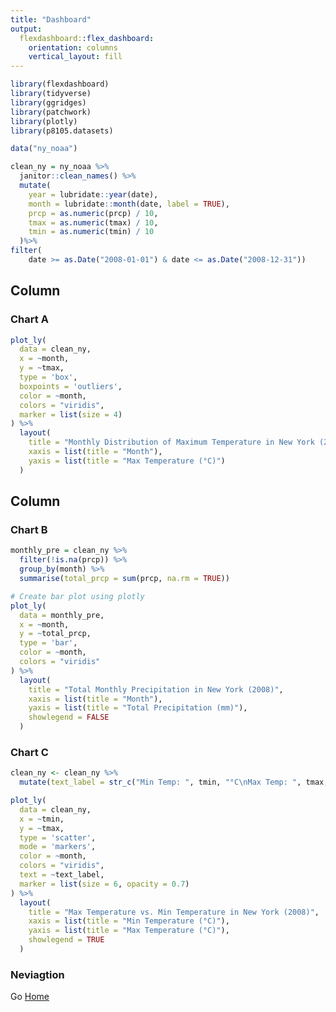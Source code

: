 ```yaml
---
title: "Dashboard"
output: 
  flexdashboard::flex_dashboard:
    orientation: columns
    vertical_layout: fill
---
```


```r
library(flexdashboard)
library(tidyverse)
library(ggridges)
library(patchwork)
library(plotly)
library(p8105.datasets)
```

```r
data("ny_noaa")

clean_ny = ny_noaa %>% 
  janitor::clean_names() %>% 
  mutate(
    year = lubridate::year(date),
    month = lubridate::month(date, label = TRUE),
    prcp = as.numeric(prcp) / 10, 
    tmax = as.numeric(tmax) / 10,
    tmin = as.numeric(tmin) / 10
  )%>% 
filter(
    date >= as.Date("2008-01-01") & date <= as.Date("2008-12-31"))
```
Column {data-width=550}
-----------------------------------------------------------------------

### Chart A
```r
plot_ly(
  data = clean_ny,
  x = ~month,
  y = ~tmax,
  type = 'box',
  boxpoints = 'outliers',
  color = ~month, 
  colors = "viridis",
  marker = list(size = 4)
) %>%
  layout(
    title = "Monthly Distribution of Maximum Temperature in New York (2008)",
    xaxis = list(title = "Month"),
    yaxis = list(title = "Max Temperature (°C)")
  )

```
Column {data-width=450}
-----------------------------------------------------------------------

### Chart B
```r
monthly_pre = clean_ny %>% 
  filter(!is.na(prcp)) %>% 
  group_by(month) %>% 
  summarise(total_prcp = sum(prcp, na.rm = TRUE))

# Create bar plot using plotly
plot_ly(
  data = monthly_pre,
  x = ~month,
  y = ~total_prcp,
  type = 'bar',
  color = ~month,
  colors = "viridis"
) %>%
  layout(
    title = "Total Monthly Precipitation in New York (2008)",
    xaxis = list(title = "Month"),
    yaxis = list(title = "Total Precipitation (mm)"),
    showlegend = FALSE
  )
```
### Chart C
```r
clean_ny <- clean_ny %>%
  mutate(text_label = str_c("Min Temp: ", tmin, "°C\nMax Temp: ", tmax, "°C"))

plot_ly(
  data = clean_ny,
  x = ~tmin,
  y = ~tmax,
  type = 'scatter',
  mode = 'markers',
  color = ~month, 
  colors = "viridis",
  text = ~text_label,
  marker = list(size = 6, opacity = 0.7) 
) %>%
  layout(
    title = "Max Temperature vs. Min Temperature in New York (2008)",
    xaxis = list(title = "Min Temperature (°C)"),
    yaxis = list(title = "Max Temperature (°C)"),
    showlegend = TRUE
  )
```

### Neviagtion
Go [Home](index.html)